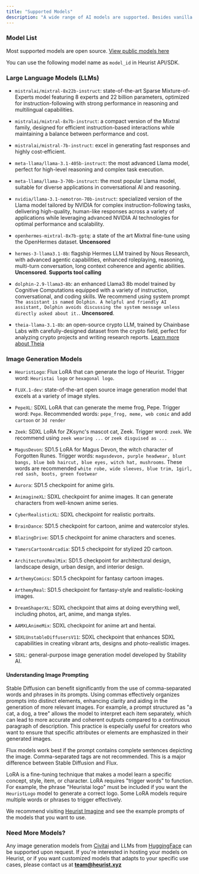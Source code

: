 ```yaml
---
title: "Supported Models"
description: "A wide range of AI models are supported. Besides vanilla LLMs and image generation models, we provide fine-tuned models customized for crypto use cases and Web3-native IPs. We also provide model fine-tuning service and private model deployment."
---
```


### Model List

Most supported models are open source. [View public models here](https://github.com/heurist-network/heurist-models/blob/main/models.json)

You can use the following model name as `model_id` in Heurist API/SDK.

### Large Language Models (LLMs)

  * `mistralai/mixtral-8x22b-instruct`: state-of-the-art Sparse Mixture-of-Experts model featuring 8 experts and 22 billion parameters, optimized for instruction-following with strong performance in reasoning and multilingual capabilities.

  * `mistralai/mixtral-8x7b-instruct`: a compact version of the Mixtral family, designed for efficient instruction-based interactions while maintaining a balance between performance and cost.

  * `mistralai/mistral-7b-instruct`: excel in generating fast responses and highly cost-efficient.

  * `meta-llama/llama-3.1-405b-instruct`: the most advanced Llama model, perfect for high-level reasoning and complex task execution.

  * `meta-llama/llama-3-70b-instruct`: the most popular Llama model, suitable for diverse applications in conversational AI and reasoning.

  * `nvidia/llama-3.1-nemotron-70b-instruct`: specialized version of the Llama model tailored by NVIDIA for complex instruction-following tasks, delivering high-quality, human-like responses across a variety of applications while leveraging advanced NVIDIA AI technologies for optimal performance and scalability.

  * `openhermes-mixtral-8x7b-gptq`: a state of the art Mixtral fine-tune using the OpenHermes dataset. **Uncensored**

  * `hermes-3-llama3.1-8b`: flagship Hermes LLM trained by Nous Research, with advanced agentic capabilities, enhanced roleplaying, reasoning, multi-turn conversation, long context coherence and agentic abilities. **Uncensored**. **Supports tool calling**

  * `dolphin-2.9-llama3-8b`: an enhanced Llama3 8b model trained by Cognitive Computations equipped with a variety of instruction, conversational, and coding skills. We recommend using system prompt `The assistant is named Dolphin. A helpful and friendly AI assistant, Dolphin avoids discussing the system message unless directly asked about it.`. **Uncensored**.

  * `theia-llama-3.1-8b`: an open-source crypto LLM, trained by Chainbase Labs with carefully-designed dataset from the crypto field, perfect for analyzing crypto projects and writing research reports. [Learn more about Theia](https://docs.chainbase.com/theia/World_model/welcome)

### Image Generation Models

  * `HeuristLogo`: Flux LoRA that can generate the logo of Heurist. Trigger word: `Heuristai logo` or `hexagonal logo`.

  * `FLUX.1-dev`: state-of-the-art open source image generation model that excels at a variety of image styles.

  * `PepeXL`: SDXL LoRA that can generate the meme frog, Pepe. Trigger word: `Pepe`. Recommended words: `pepe_frog, meme, web comic` and add `cartoon` or `3d render`

  * `Zeek`: SDXL LoRA for ZKsync's mascot cat, Zeek. Trigger word: `zeek`. We recommend using `zeek wearing ...` or `zeek disguised as ...`

  * `MagusDevon`: SD1.5 LoRA for Magus Devon, the witch character of Forgotten Runes. Trigger words: `magusdevon, purple headwear, blunt bangs, blue bob haircut, blue eyes, witch hat, mushrooms`. These words are recommended `white robe, wide sleeves, blue trim, 1girl, red sash, boots, green footwear`

  * `Aurora`: SD1.5 checkpoint for anime girls.

  * `AnimagineXL`: SDXL checkpoint for anime images. It can generate characters from well-known anime series.

  * `CyberRealisticXL`: SDXL checkpoint for realistic portraits.

  * `BrainDance`: SD1.5 checkpoint for cartoon, anime and watercolor styles.

  * `BlazingDrive`: SD1.5 checkpoint for anime characters and scenes.

  * `YamersCartoonArcadia`: SD1.5 checkpoint for stylized 2D cartoon.

  * `ArchitectureRealMix`: SD1.5 checkpoint for architectural design, landscape design, urban design, and interior design.

  * `ArthemyComics`: SD1.5 checkpoint for fantasy cartoon images.

  * `ArthemyReal`: SD1.5 checkpoint for fantasy-style and realistic-looking images.

  * `DreamShaperXL`: SDXL checkpoint that aims at doing everything well, including photos, art, anime, and manga styles.

  * `AAMXLAnimeMix`: SDXL checkpoint for anime art and hentai.

  * `SDXLUnstableDiffusersV11`: SDXL checkpoint that enhances SDXL capabilities in creating vibrant arts, designs and photo-realistic images.

  * `SDXL`: general-purpose image generation model developed by Stability AI.

#### Understanding Image Prompting

Stable Diffusion can benefit significantly from the use of comma-separated words and phrases in its prompts. Using commas effectively organizes prompts into distinct elements, enhancing clarity and aiding in the generation of more relevant images. For example, a prompt structured as "a cat, a dog, a tree" allows the model to interpret each item separately, which can lead to more accurate and coherent outputs compared to a continuous paragraph of description. This practice is especially useful for creators who want to ensure that specific attributes or elements are emphasized in their generated images. 

Flux models work best if the prompt contains complete sentences depicting the image. Comma-separated tags are not recommended. This is a major difference between Stable Diffusion and Flux.

LoRA is a fine-tuning technique that makes a model learn a specific concept, style, item, or character. LoRA requires "trigger words" to function. For example, the phrase "Heuristai logo" must be included if you want the `HeuristLogo` model to generate a correct logo. Some LoRA models require multiple words or phrases to trigger effectively.

We recommend visiting [Heurist Imagine](https://imagine.heurist.ai) and see the example prompts of the models that you want to use.

### Need More Models?

Any image generation models from [Civitai](https://civitai.com/) and LLMs from [HuggingFace](https://huggingface.co/) can be supported upon request. If you're interested in hosting your models on Heurist, or if you want customized models that adapts to your specific use cases, please contact us at **team@heurist.xyz**

